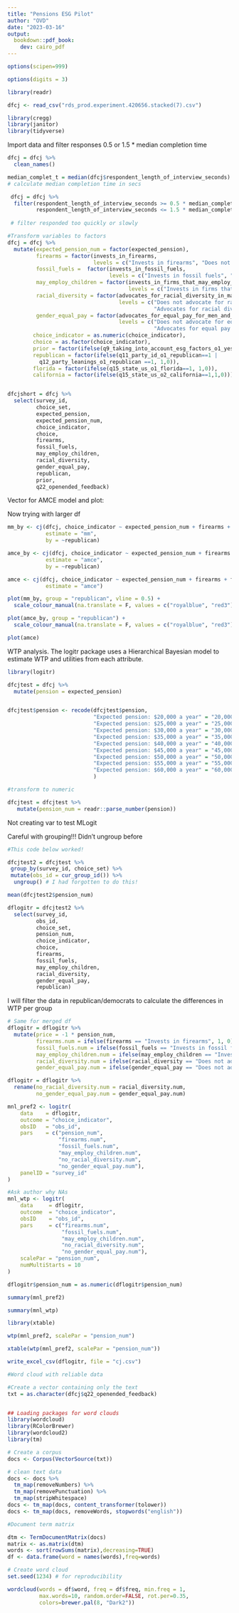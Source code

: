 ```yaml
---
title: "Pensions ESG Pilot"
author: "OVD"
date: "2023-03-16"
output:
  bookdown::pdf_book:
    dev: cairo_pdf
---
```


```r

options(scipen=999)

options(digits = 3)
```

```r
library(readr)

dfcj <- read_csv("rds_prod.experiment.420656.stacked(7).csv")
```


```r
library(cregg)
library(janitor)
library(tidyverse)
```

Import data and filter responses 0.5 or 1.5 * median completion time

```r

dfcj = dfcj %>% 
  clean_names() 

```


```r

median_complet_t = median(dfcj$respondent_length_of_interview_seconds) 
# calculate median completion time in secs

 dfcj = dfcj %>% 
  filter(respondent_length_of_interview_seconds >= 0.5 * median_complet_t,
         respondent_length_of_interview_seconds <= 1.5 * median_complet_t)
 
 # filter responded too quickly or slowly
```


```r
#Transform variables to factors
dfcj = dfcj %>% 
  mutate(expected_pension_num = factor(expected_pension),
         firearms = factor(invests_in_firearms,
                           levels = c("Invests in firearms", "Does not invest in firearms")),           
         fossil_fuels =  factor(invests_in_fossil_fuels,
                                levels = c("Invests in fossil fuels", "Does not invest in fossil fuels")),
         may_employ_children = factor(invests_in_firms_that_may_employ_children,
                                      levels = c("Invests in firms that may employ children", "Invests in firms that ensure no children are employed")),
         racial_diversity = factor(advocates_for_racial_diversity_in_management,
                                   levels = c("Does not advocate for racial diversity in management",
                                              "Advocates for racial diversity in management")),
         gender_equal_pay = factor(advocates_for_equal_pay_for_men_and_women,
                                   levels = c("Does not advocate for equal pay for men and women",
                                              "Advocates for equal pay for men and women")),
        choice_indicator = as.numeric(choice_indicator),
        choice = as.factor(choice_indicator),
        prior = factor(ifelse(q9_taking_into_account_esg_factors_o1_yes ==1, "anti-esg", "pro=esg")),
        republican = factor(ifelse(q11_party_id_o1_republican==1 |
          q12_party_leanings_o1_republican ==1, 1,0)),
        florida = factor(ifelse(q15_state_us_o1_florida==1, 1,0)),
        california = factor(ifelse(q15_state_us_o2_california==1,1,0)))



```

```r
dfcjshort = dfcj %>% 
  select(survey_id, 
         choice_set, 
         expected_pension,
         expected_pension_num,
         choice_indicator, 
         choice,
         firearms,
         fossil_fuels,
         may_employ_children,
         racial_diversity,
         gender_equal_pay,
         republican,
         prior,
         q22_openended_feedback)

```

Vector for AMCE model and plot:

Now trying with larger df
```r
mm_by <- cj(dfcj, choice_indicator ~ expected_pension_num + firearms + fossil_fuels + may_employ_children + racial_diversity + gender_equal_pay, id = ~ survey_id,
            estimate = "mm", 
            by = ~republican)

amce_by <- cj(dfcj, choice_indicator ~ expected_pension_num + firearms + fossil_fuels + may_employ_children + racial_diversity + gender_equal_pay, id = ~ survey_id,
            estimate = "amce", 
            by = ~republican)

amce <- cj(dfcj, choice_indicator ~ expected_pension_num + firearms + fossil_fuels + may_employ_children + racial_diversity + gender_equal_pay, id = ~ survey_id,
            estimate = "amce")

plot(mm_by, group = "republican", vline = 0.5) +
  scale_colour_manual(na.translate = F, values = c("royalblue", "red3"))

plot(amce_by, group = "republican") +
  scale_colour_manual(na.translate = F, values = c("royalblue", "red3"))

plot(amce)
```


WTP analysis. The logitr package uses a Hierarchical Bayesian model to estimate WTP and utilities from each attribute.

```r
library(logitr)

```

```r

dfcjtest = dfcj %>% 
  mutate(pension = expected_pension)


dfcjtest$pension <- recode(dfcjtest$pension,
                           "Expected pension: $20,000 a year" = "20,000", 
                           "Expected pension: $25,000 a year" = "25,000", 
                           "Expected pension: $30,000 a year" = "30,000", 
                           "Expected pension: $35,000 a year" = "35,000", 
                           "Expected pension: $40,000 a year" = "40,000", 
                           "Expected pension: $45,000 a year" = "45,000", 
                           "Expected pension: $50,000 a year" = "50,000",
                           "Expected pension: $55,000 a year" = "55,000",
                           "Expected pension: $60,000 a year" = "60,000"
                           )

```



```r
#transform to numeric

dfcjtest = dfcjtest %>%
   mutate(pension_num = readr::parse_number(pension)) 

```

Not creating var to test MLogit

Careful with grouping!!! Didn't ungroup before

```r
#This code below worked!

dfcjtest2 = dfcjtest %>%
 group_by(survey_id, choice_set) %>%
 mutate(obs_id = cur_group_id()) %>% 
  ungroup() # I had forgotten to do this!
```

```r
mean(dfcjtest2$pension_num)
```

```r

dflogitr = dfcjtest2 %>% 
  select(survey_id, 
         obs_id, 
         choice_set, 
         pension_num,
         choice_indicator, 
         choice,
         firearms,
         fossil_fuels,
         may_employ_children,
         racial_diversity,
         gender_equal_pay,
         republican)

```


I will filter the data in republican/democrats to calculate the differences in WTP per group

```r

# Same for merged df
dflogitr = dflogitr %>% 
  mutate(price = -1 * pension_num,
         firearms.num = ifelse(firearms == "Invests in firearms", 1, 0),
         fossil_fuels.num = ifelse(fossil_fuels == "Invests in fossil fuels", 1, 0),
         may_employ_children.num = ifelse(may_employ_children == "Invests in firms that may employ children", 1, 0),
         racial_diversity.num = ifelse(racial_diversity == "Does not advocate for racial diversity in management", 1, 0),
         gender_equal_pay.num = ifelse(gender_equal_pay == "Does not advocate for equal pay for men and women", 1, 0))

dflogitr = dflogitr %>% 
  rename(no_racial_diversity.num = racial_diversity.num,
         no_gender_equal_pay.num = gender_equal_pay.num)

```


```r

mnl_pref2 <- logitr(
    data    = dflogitr,
    outcome = "choice_indicator",
    obsID   = "obs_id",
    pars    = c("pension_num",
                "firearms.num", 
                "fossil_fuels.num",
                "may_employ_children.num",
                "no_racial_diversity.num",
                "no_gender_equal_pay.num"),
    panelID = "survey_id"
)

#Ask author why NAs
mnl_wtp <- logitr(
    data     = dflogitr,
    outcome  = "choice_indicator",
    obsID    = "obs_id",
    pars     = c("firearms.num",
                 "fossil_fuels.num",
                 "may_employ_children.num",
                 "no_racial_diversity.num",
                 "no_gender_equal_pay.num"),
    scalePar = "pension_num",
    numMultiStarts = 10
)

dflogitr$pension_num = as.numeric(dflogitr$pension_num)

summary(mnl_pref2)

summary(mnl_wtp)

library(xtable)

wtp(mnl_pref2, scalePar = "pension_num")

xtable(wtp(mnl_pref2, scalePar = "pension_num"))

write_excel_csv(dflogitr, file = "cj.csv")
```


```r
#Word cloud with reliable data

#Create a vector containing only the text
txt = as.character(dfcj$q22_openended_feedback)


## Loading packages for word clouds
library(wordcloud)
library(RColorBrewer)
library(wordcloud2)
library(tm)

# Create a corpus  
docs <- Corpus(VectorSource(txt))
```


```r
# clean text data
docs <- docs %>%
  tm_map(removeNumbers) %>%
  tm_map(removePunctuation) %>%
  tm_map(stripWhitespace)
docs <- tm_map(docs, content_transformer(tolower))
docs <- tm_map(docs, removeWords, stopwords("english"))
```

```r
#Document term matrix

dtm <- TermDocumentMatrix(docs) 
matrix <- as.matrix(dtm) 
words <- sort(rowSums(matrix),decreasing=TRUE) 
df <- data.frame(word = names(words),freq=words)
```

```r
# Create word cloud
set.seed(1234) # for reproducibility 

wordcloud(words = df$word, freq = df$freq, min.freq = 1,           
          max.words=10, random.order=FALSE, rot.per=0.35,            
          colors=brewer.pal(8, "Dark2"))
```



